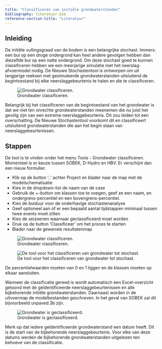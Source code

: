 ```yaml
---
title: "Classificeren van initiële grondwaterstanden"
bibliography: literatuur.bib
reference-section-title: "Literatuur"
---
```


## Inleiding
De initiële vullingsgraad van de bodem is een belangrijke stochast. Immers: een bui op een droge ondergrond kan heel andere gevolgen hebben dan diezelfde bui op een natte ondergrond. Om deze stochast goed te kunnen classificeren hebben we een meerjarige simulatie met het neerslag-afvoermodel nodig. De Nieuwe Stochastentool is ontworpen om uit langjarige reeksen met gesimuleerde grondwaterstanden uitsluitend de *begin*toestand bij elke neerslaggebeurtenis te halen en die te classificeren.

::: {.grid}
::: {.g-col-6}
![Grondwater classificeren.](../img/grondwaterclassificatie.png)


:::
::: {.g-col-6}

:::
:::

::: {.callout-important}
Belangrijk bij het classificeren van de begintoestand van het grondwater is dat we niet ten onrechte grondwaterstanden meenemen die nu juist het gevólg zijn van een extreme neerslaggebeurtenis. Dit zou leiden tot een overschatting. De Nieuwe Stochastentool voorkomt dit en classificeert uitsluitend grondwaterstanden die aan het begin staan van neerslaggebeurtenissen.
:::

## Stappen

::: {.grid}
::: {.g-col-6}
De tool is te vinden onder het menu Tools - Grondwater classificeren. Momenteel is er keuze tussen SOBEK, D-Hydro en HBV. Er verschijnt dan een nieuw formulier.

* Klik op de button '..' achter Project en blader naar de map met de modelschematisatie
* Kies in de dropdown-list de naam van de case
* Gebruik de +-button om klassen toe te voegen, geef ze een naam, en ondergrens-percentiel en een bovengrens-percentiel.
* Kies de buiduur voor de onderhavige stochastenanalyse
* Geef optioneel aan of er een bepaald aantal tijdstappen minimaal tussen twee events moet zitten
* Kies de seizoenen waarnaar geclassificeerd moet worden
* Druk op de button 'Classificeer' om het proces te starten
* Blader naar de gewenste resultatenmap
:::
::: {.g-col-6}

![Grondwater classificeren.](../img/frmGrondwaterClassificatie1.png)

![De tool voor het classificeren van grondwater tot stochast.](../img/frmGrondwaterClassificatie2.png)

:::
:::

::: {.callout-important}
De percentielwaarden moeten van 0 en 1 liggen en de klassen moeten op elkaar aansluiten.
:::

Wanneer de classificatie gereed is wordt automatisch een Excel-overzicht getoond met de geïdentificeerde neerslaggebeurtenissen en alle bijbehorende initiële grondwaterstanden.
Daarnaast worden in de uitvoermap de modelbestanden geschreven. In het geval van SOBEK zal dit bijvoorbeeld unpaved.3b zijn.

::: {.grid}
::: {.g-col-6}
![Grondwater is geclassificeerd.](../img/excelRainfallPOTGrondwaterClassificatie.png)

:::
::: {.g-col-6}
Merk op dat iedere geïdentificeerde grondwaterstand een datum heeft. Dit is de start van de bijbehorende neerslaggebeurtenis. Voor elke van deze datums werden de bijbehorende grondwaterstanden uitgelezen ten behoeve van de classificatie.

:::
:::







